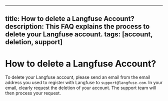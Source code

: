 
---
title: How to delete a Langfuse Account?
description: This FAQ explains the process to delete your Langfuse account.
tags: [account, deletion, support]
---

# How to delete a Langfuse Account?

To delete your Langfuse account, please send an email from the email address you used to register with Langfuse to `support@langfuse.com`. In your email, clearly request the deletion of your account. The support team will then process your request.